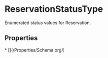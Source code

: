   
# ReservationStatusType

Enumerated status values for Reservation.

## Properties

<Grid>
* [](/Properties/Schema.org/)
</Grid>


